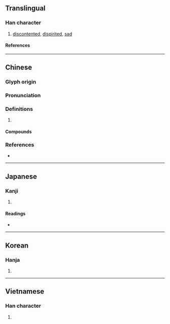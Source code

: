 {{also|快}}
{{character info}}
==Translingual==

===Han character===
{{Han char|rn=61|rad=心|as=05|sn=8|four=95030|canj=PLBK|ids=⿰忄央}}

# [[discontented]], [[dispirited]], [[sad]]

====References====
{{Han ref|kx=0380.030|dkj=10434|dj=0708.040|hdz=42285.050|uh=600F}}

----

==Chinese==
{{zh-forms}}

===Glyph origin===
{{Han etym}}

===Pronunciation===
{{zh-pron
|m=yàng
|c=joeng2,joeng3
|mc=y
|oc=y
|cat=
}}

===Definitions===
{{zh-hanzi}}

# {{rfdef|zh}}

====Compounds====
{{zh-der|怏怏|怏怏不安|怏怏不平|怏怏不悅|怏怏不樂|怏然|悒怏|怏悒|怏鬱}}

===References===
* {{R:yue:Hanzi}}

----

==Japanese==

===Kanji===
{{ja-kanji|grade=|rs=心05}}

# {{rfdef|ja|sort=心05}}

====Readings====
* {{ja-readings|on=[[よう]] (yō)|kun=[[うらむ]] (uramu)}}

----

==Korean==

===Hanja===
{{ko-hanja|hangeul=[[앙]]|eumhun=|rv=ang|mr=ang|y=ang}}

# {{rfdef|ko|sort=心05}}

----

==Vietnamese==

===Han character===
{{vi-readings|reading=ửng, ương, ưởng|rs=心05}}

# {{rfdef|vi|sort=心05}}